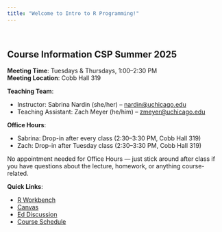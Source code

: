 ```yaml
---
title: "Welcome to Intro to R Programming!"
---
```


<br>

## Course Information CSP Summer 2025

**Meeting Time**: Tuesdays & Thursdays, 1:00–2:30 PM  
**Meeting Location**: Cobb Hall 319  

**Teaching Team**:  

- Instructor: Sabrina Nardin (she/her) – [nardin@uchicago.edu](mailto:nardin@uchicago.edu)  
- Teaching Assistant: Zach Meyer (he/him) – [zmeyer@uchicago.edu](mailto:zmeyer@uchicago.edu)


**Office Hours**:  

- Sabrina: Drop-in after every class (2:30–3:30 PM, Cobb Hall 319)
- Zach: Drop-in after Tuesday class (2:30–3:30 PM, Cobb Hall 319)

No appointment needed for Office Hours — just stick around after class if you have questions about the lecture, homework, or anything course-related.


**Quick Links**:  

- [R Workbench](https://macss-r.uchicago.edu/)  
- [Canvas](https://canvas.uchicago.edu/courses/64478)  
- [Ed Discussion](https://edstem.org/us/courses/80087/discussion/6784452)
- [Course Schedule](https://docs.google.com/spreadsheets/d/1CmuUXTp0uvhAVk3mmOQMEfb8BjdR-I36/edit?usp=sharing&ouid=112534119211880791899&rtpof=true&sd=true)

